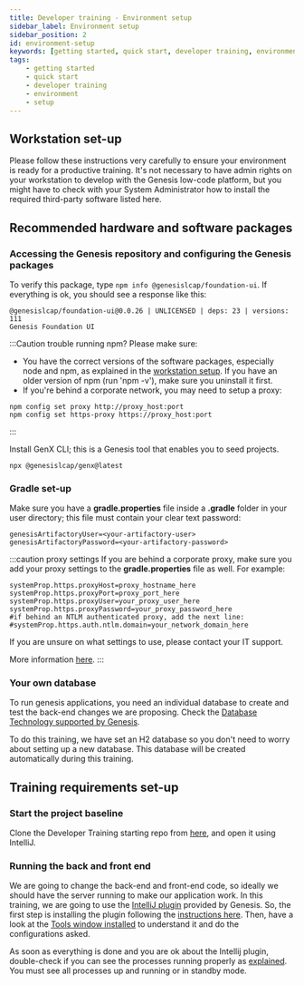 ```yaml
---
title: Developer training - Environment setup
sidebar_label: Environment setup
sidebar_position: 2
id: environment-setup
keywords: [getting started, quick start, developer training, environment, setup]
tags:
    - getting started
    - quick start
    - developer training
    - environment
    - setup
---
```



## Workstation set-up

Please follow these instructions very carefully to ensure your environment is ready for a productive training. It's not necessary to have admin rights on your workstation to develop with the Genesis low-code platform, but you might have to check with your System Administrator how to install the required third-party software listed here.

## Recommended hardware and software packages


<MinimumRequirement />

### Accessing the Genesis repository and configuring the Genesis packages

To verify this package, type `npm info @genesislcap/foundation-ui`. If everything is ok, you should see a response like this:

```shell
@genesislcap/foundation-ui@0.0.26 | UNLICENSED | deps: 23 | versions: 111
Genesis Foundation UI
```

:::Caution trouble running npm?
Please make sure:

- You have the correct versions of the software packages, especially node and npm, as explained in the [workstation setup](../../../getting-started/developer-training/environment-setup/#required-software-packages). If you have an older version of npm (run 'npm -v'), make sure you uninstall it first.
- If you're behind a corporate network, you may need to setup a proxy:

```shell
npm config set proxy http://proxy_host:port
npm config set https-proxy https://proxy_host:port
```
:::


Install GenX CLI; this is a Genesis tool that enables you to seed projects.

```shell
npx @genesislcap/genx@latest
```

<!-- NO EDIT (NEXT 4 LINES) -->

<InsecureFlag />


### Gradle set-up

Make sure you have a **gradle.properties** file inside a **.gradle** folder in your user directory; this file must contain your clear text password:

```shell
genesisArtifactoryUser=<your-artifactory-user>
genesisArtifactoryPassword=<your-artifactory-password>
```

:::caution proxy settings
If you are behind a corporate proxy, make sure you add your proxy settings to the **gradle.properties** file as well. For example:

```shell
systemProp.https.proxyHost=proxy_hostname_here
systemProp.https.proxyPort=proxy_port_here
systemProp.https.proxyUser=your_proxy_user_here
systemProp.https.proxyPassword=your_proxy_password_here
#if behind an NTLM authenticated proxy, add the next line:
#systemProp.https.auth.ntlm.domain=your_network_domain_here
```

If you are unsure on what settings to use, please contact your IT support.

More information [here](https://docs.gradle.org/current/userguide/build_environment.html#sec:accessing_the_web_via_a_proxy).
:::

### Your own database

To run genesis applications, you need an individual database to create and test the back-end changes we are proposing. Check the [Database Technology supported by Genesis](../../../database/database-technology/overview/).

To do this training, we have set an H2 database so you don't need to worry about setting up a new database. This database will be created automatically during this training.

<!--
:::tip
You could use, for instance, [PostgreSQL](../../../database/database-technology/sql/#postgresql) running a local instance or a [Docker container](https://hub.docker.com/_/postgres).

```terminal
docker ps --format '{{ .ID }}\t{{.Image}}\t{{ .Names }}'
docker pull postgres
docker run --name localPostgresDb -p 5432:5432 -e POSTGRES_USER=postgres -e POSTGRES_PASSWORD=postgres -d postgres postgres -c 'max_connections=100'
```

:::
-->

## Training requirements set-up

### Start the project baseline

Clone the Developer Training starting repo from [here](https://github.com/genesiscommunitysuccess/devtraining-seed-simple), and open it using IntelliJ.

### Running the back and front end

We are going to change the back-end and front-end code, so ideally we should have the server running to make our application work. In this training, we are going to  use the [IntelliJ plugin](../../../server/tooling/intellij-plugin/) provided by Genesis. So, the first step is installing the plugin following the [instructions here](../../../server/tooling/intellij-plugin/#installation). Then, have a look at the [Tools window installed](../../../server/tooling/intellij-plugin/#the-tools-window) to understand it and do the configurations asked.

As soon as everything is done and you are ok about the Intellij plugin, double-check if you can see the processes running properly as [explained](../../../server/tooling/intellij-plugin/#starting-processes). You must see all processes up and running or in standby mode.

